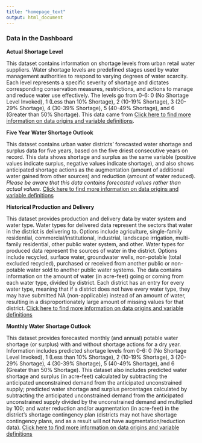 ```yaml
---
title: "homepage_text"
output: html_document
---
```


### Data in the Dashboard

**Actual Shortage Level**

This dataset contains information on shortage levels from urban retail water suppliers. Water shortage levels are predefined stages used by water management authorities to respond to varying degrees of water scarcity. Each level represents a specific severity of shortage and dictates corresponding conservation measures, restrictions, and actions to manage and reduce water use effectively. The levels go from 0-6: 0 (No Shortage Level Invoked), 1 (Less than 10% Shortage), 2 (10-19% Shortage), 3 (20-29% Shortage), 4 (30-39% Shortage), 5 (40-49% Shortage), and 6 (Greater than 50% Shortage). This data came from 
[Click here to find more information on data origins and variable definitions](https://data.cnra.ca.gov/dataset/57b20340-2b03-4c22-bc52-b59047451496/resource/c3832742-5525-442d-b762-59453d500aba/download/actual_water_shortage_level.csv).


**Five Year Water Shortage Outlook**

This dataset contains urban water districts' forecasted water shortage and surplus data for five years, based on the five driest consecutive years on record. This data shows shortage and surplus as the same variable (positive values indicate surplus, negative values indicate shortage), and also shows anticipated shortage actions as the augmentation (amount of additional water gained from other sources) and reduction (amount of water reduced). *Please be aware that this data contains forecasted values rather than actual values.* [Click here to find more information on data origins and variable definitions](https://data.cnra.ca.gov/dataset/57b20340-2b03-4c22-bc52-b59047451496/resource/77b47bbe-7e09-4580-9eb1-092c035099e9/download/five_year_water_shortage_outlook.csv)


**Historical Production and Delivery**

This dataset provides production and delivery data by water system and water type. Water types for delivered data represent the sectors that water in the district is delivering to. Options include agriculture, single-family residential, commercial/institutional, industrial, landscape irrigation, multi-family residential, other public water system, and other. Water types for produced data represent the sources of water in the district. Options include recycled, surface water, groundwater wells, non-potable (total excluded recycled), purchased or received from another public or non-potable water sold to another public water systems. The data contains information on the amount of water (in acre-feet) going or coming from each water type, divided by district. Each district has an entry for every water type, meaning that if a district does not have every water type, they may have submitted NA (non-applicable) instead of an amount of water, resulting in a disproportionately large amount of missing values for that district. [Click here to find more information on data origins and variable definitions](https://data.cnra.ca.gov/dataset/57b20340-2b03-4c22-bc52-b59047451496/resource/b73488e4-5630-4d35-a4d5-ce3b879b8546/download/historical_production_delivery.csv)

**Monthly Water Shortage Outlook**

This dataset provides forecasted monthly (and annual) potable water shortage (or surplus) with and without shortage actions for a dry year. Information includes predicted shortage levels from 0-6: 0 (No Shortage Level Invoked), 1 (Less than 10% Shortage), 2 (10-19% Shortage), 3 (20-29% Shortage), 4 (30-39% Shortage), 5 (40-49% Shortage), and 6 (Greater than 50% Shortage). This dataset also includes predicted water shortage and surplus (in acre-feet) calculated by subtracting the anticipated unconstrained demand from the anticipated unconstrained supply; predicted water shortage and surplus percentages calculated by subtracting the anticipated unconstrained demand from the anticipated unconstrained supply divided by the unconstrained demand and multiplied by 100; and water reduction and/or augmentation (in acre-feet) in the district's shortage contingency plan (districts may not have shortage contingency plans, and as a result will not have augmentation/reduction data). [Click here to find more information on data origins and variable definitions](https://data.cnra.ca.gov/dataset/57b20340-2b03-4c22-bc52-b59047451496/resource/caf0ef52-98f9-48f1-af4c-025760fd80b2/download/monthly_water_shortage_outlook.csv)


